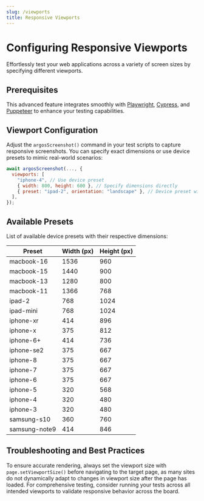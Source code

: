 ```yaml
---
slug: /viewports
title: Responsive Viewports
---
```


# Configuring Responsive Viewports

Effortlessly test your web applications across a variety of screen sizes by specifying different viewports.

## Prerequisites

This advanced feature integrates smoothly with [Playwright](/playwright), [Cypress](/cypress), and [Puppeteer](/puppeteer) to enhance your testing capabilities.

## Viewport Configuration

Adjust the `argosScreenshot()` command in your test scripts to capture responsive screenshots. You can specify exact dimensions or use device presets to mimic real-world scenarios:

```js
await argosScreenshot(..., {
  viewports: [
    "iphone-4", // Use device preset
    { width: 800, height: 600 }, // Specify dimensions directly
    { preset: "ipad-2", orientation: "landscape" }, // Device preset with orientation
  ],
});
```

## Available Presets

List of available device presets with their respective dimensions:

| Preset        | Width (px) | Height (px) |
| ------------- | ---------- | ----------- |
| macbook-16    | 1536       | 960         |
| macbook-15    | 1440       | 900         |
| macbook-13    | 1280       | 800         |
| macbook-11    | 1366       | 768         |
| ipad-2        | 768        | 1024        |
| ipad-mini     | 768        | 1024        |
| iphone-xr     | 414        | 896         |
| iphone-x      | 375        | 812         |
| iphone-6+     | 414        | 736         |
| iphone-se2    | 375        | 667         |
| iphone-8      | 375        | 667         |
| iphone-7      | 375        | 667         |
| iphone-6      | 375        | 667         |
| iphone-5      | 320        | 568         |
| iphone-4      | 320        | 480         |
| iphone-3      | 320        | 480         |
| samsung-s10   | 360        | 760         |
| samsung-note9 | 414        | 846         |

## Troubleshooting and Best Practices

To ensure accurate rendering, always set the viewport size with `page.setViewportSize()` before navigating to the target page, as many sites do not dynamically adapt to changes in viewport size after the page has loaded. For comprehensive testing, consider running your tests across all intended viewports to validate responsive behavior across the board.
